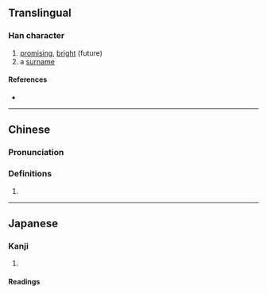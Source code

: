 {{character info}}
==Translingual==

===Han character===
{{Han char|rn=72|rad=日|as=13|sn=17|four=|canj=AWLJ|ids=⿰日睪}}

# [[promising]], [[bright]] (future)
# a [[surname]]

====References====
* {{Han ref|kx=0500.260|dkj=14194|dj=0870.170|hdz=21538.100|uh=66CE|ud=26318}}

----

==Chinese==
{{zh-forms}}

===Pronunciation===
{{zh-pron
|m=yì
|c=jik6
|mc=
|oc=
|ma=
|cat=a,pn
}}

===Definitions===
{{zh-hanzi}}

# {{rfdef|zh}}

----

==Japanese==

===Kanji===
{{ja-kanji|grade=|rs=日13}}

# {{rfdef|ja|sort=日13}}

====Readings====
{{ja-readings
|goon=やく
|kanon=えき
|kun=ひかぶ
}}